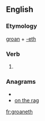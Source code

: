==English==

===Etymology===
[[groan]] + [[-eth]]

===Verb===
{{en-verb form}}

# {{archaic third-person singular of|groan}}

===Anagrams===
* {{alphagram|aeghnort}}
* [[on the rag#English|on the rag]]

[[fr:groaneth]]